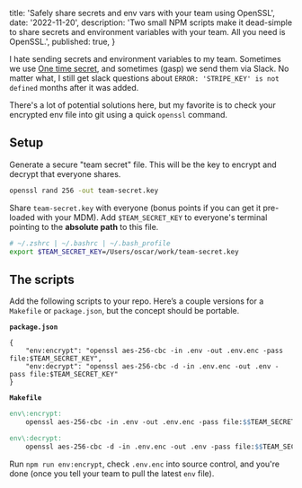 
  title: 'Safely share secrets and env vars with your team using OpenSSL',
  date: '2022-11-20',
  description:
    'Two small NPM scripts make it dead-simple to share secrets and environment variables with your team. All you need is OpenSSL.',
  published: true,
}


I hate sending secrets and environment variables to my team. Sometimes we use
[One time secret](https://onetimesecret.com), and sometimes (gasp) we send them
via Slack. No matter what, I still get slack questions about
`ERROR: 'STRIPE_KEY' is not defined` months after it was added.

There's a lot of potential solutions here, but my favorite is to check your
encrypted env file into git using a quick `openssl` command.

## Setup

Generate a secure "team secret" file. This will be the key to encrypt and
decrypt that everyone shares.

```bash
openssl rand 256 -out team-secret.key
```

Share `team-secret.key` with everyone (bonus points if you can get it pre-loaded
with your MDM). Add `$TEAM_SECRET_KEY` to everyone's terminal pointing to the
**absolute path** to this file.

```bash
# ~/.zshrc | ~/.bashrc | ~/.bash_profile
export $TEAM_SECRET_KEY=/Users/oscar/work/team-secret.key
```

## The scripts

Add the following scripts to your repo. Here’s a couple versions for a
`Makefile` or `package.json`, but the concept should be portable.

**`package.json`**

```tsx
{
	"env:encrypt": "openssl aes-256-cbc -in .env -out .env.enc -pass file:$TEAM_SECRET_KEY",
	"env:decrypt": "openssl aes-256-cbc -d -in .env.enc -out .env -pass file:$TEAM_SECRET_KEY"
}
```

**`Makefile`**

```makefile
env\:encrypt:
	openssl aes-256-cbc -in .env -out .env.enc -pass file:$$TEAM_SECRET_KEY

env\:decrypt:
	openssl aes-256-cbc -d -in .env.enc -out .env -pass file:$$TEAM_SECRET_KEY
```

Run `npm run env:encrypt`, check `.env.enc` into source control, and you're done
(once you tell your team to pull the latest `env` file).
